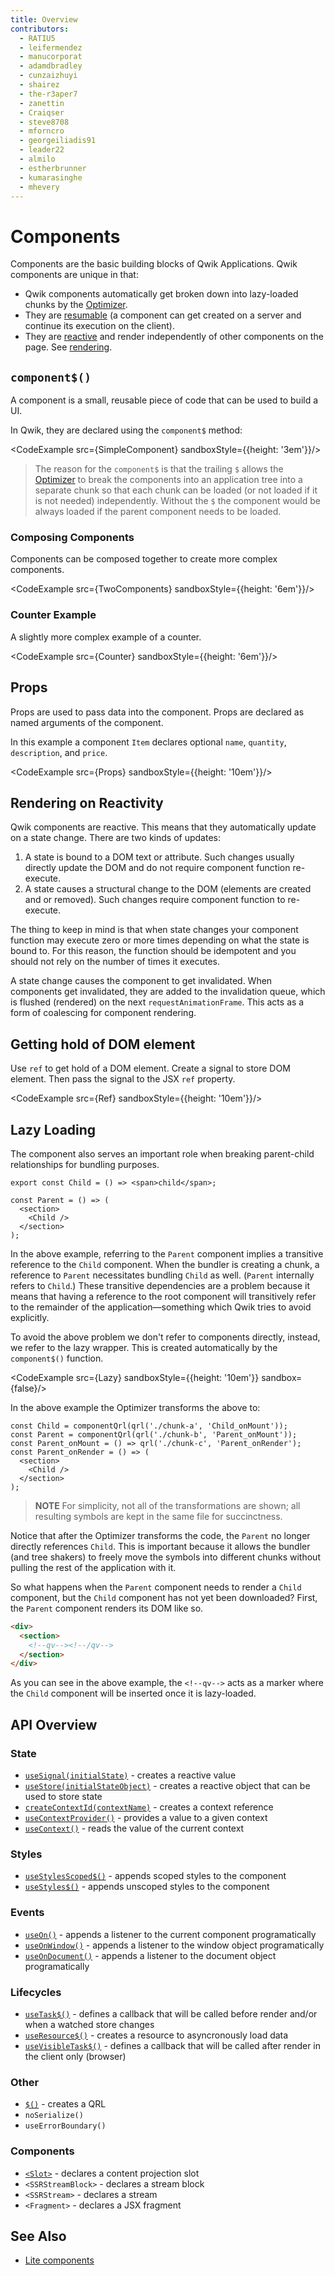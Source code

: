 ```yaml
---
title: Overview
contributors:
  - RATIU5
  - leifermendez
  - manucorporat
  - adamdbradley
  - cunzaizhuyi
  - shairez
  - the-r3aper7
  - zanettin
  - Craiqser
  - steve8708
  - mforncro
  - georgeiliadis91
  - leader22
  - almilo
  - estherbrunner
  - kumarasinghe
  - mhevery
---
```


# Components

Components are the basic building blocks of Qwik Applications. Qwik components are unique in that:

- Qwik components automatically get broken down into lazy-loaded chunks by the [Optimizer](../../advanced/optimizer/index.mdx).
- They are [resumable](../../concepts/resumable/index.mdx) (a component can get created on a server and continue its execution on the client).
- They are [reactive](../../concepts/reactivity/index.mdx) and render independently of other components on the page. See [rendering](../../components/rendering/index.mdx).


## `component$()`

A component is a small, reusable piece of code that can be used to build a UI.

In Qwik, they are declared using the `component$` method:

<CodeExample src={SimpleComponent} sandboxStyle={{height: '3em'}}/>

> The reason for the `component$` is that the trailing `$` allows the [Optimizer](/docs/advanced/dollar/) to break the components into an application tree into a separate chunk so that each chunk can be loaded (or not loaded if it is not needed) independently. Without the `$` the component would be always loaded if the parent component needs to be loaded.

### Composing Components

Components can be composed together to create more complex components.

<CodeExample src={TwoComponents} sandboxStyle={{height: '6em'}}/>

### Counter Example

A slightly more complex example of a counter.

<CodeExample src={Counter} sandboxStyle={{height: '6em'}}/>


## Props

Props are used to pass data into the component. Props are declared as named arguments of the component.

In this example a component `Item` declares optional `name`, `quantity`, `description`, and `price`.

<CodeExample src={Props} sandboxStyle={{height: '10em'}}/>

## Rendering on Reactivity

Qwik components are reactive. This means that they automatically update on a state change. There are two kinds of updates:
1. A state is bound to a DOM text or attribute. Such changes usually directly update the DOM and do not require component function re-execute.
2. A state causes a structural change to the DOM (elements are created and or removed). Such changes require component function to re-execute.

The thing to keep in mind is that when state changes your component function may execute zero or more times depending on what the state is bound to. For this reason, the function should be idempotent and you should not rely on the number of times it executes.

A state change causes the component to get invalidated. When components get invalidated, they are added to the invalidation queue, which is flushed (rendered) on the next `requestAnimationFrame`. This acts as a form of coalescing for component rendering.

## Getting hold of DOM element

Use `ref` to get hold of a DOM element. Create a signal to store DOM element. Then pass the signal to the JSX `ref` property.

<CodeExample src={Ref} sandboxStyle={{height: '10em'}}/>

## Lazy Loading

The component also serves an important role when breaking parent-child relationships for bundling purposes.



```tsx
export const Child = () => <span>child</span>;

const Parent = () => (
  <section>
    <Child />
  </section>
);
```

In the above example, referring to the `Parent` component implies a transitive reference to the `Child` component. When the bundler is creating a chunk, a reference to `Parent` necessitates bundling `Child` as well. (`Parent` internally refers to `Child`.) These transitive dependencies are a problem because it means that having a reference to the root component will transitively refer to the remainder of the application—something which Qwik tries to avoid explicitly.

To avoid the above problem we don't refer to components directly, instead, we refer to the lazy wrapper. This is created automatically by the `component$()` function.


<CodeExample src={Lazy} sandboxStyle={{height: '10em'}} sandbox={false}/>


In the above example the Optimizer transforms the above to:

```tsx
const Child = componentQrl(qrl('./chunk-a', 'Child_onMount'));
const Parent = componentQrl(qrl('./chunk-b', 'Parent_onMount'));
const Parent_onMount = () => qrl('./chunk-c', 'Parent_onRender');
const Parent_onRender = () => (
  <section>
    <Child />
  </section>
);
```

> **NOTE**
> For simplicity, not all of the transformations are shown; all resulting symbols are kept in the same file for succinctness.

Notice that after the Optimizer transforms the code, the `Parent` no longer directly references `Child`. This is important because it allows the bundler (and tree shakers) to freely move the symbols into different chunks without pulling the rest of the application with it.

So what happens when the `Parent` component needs to render a `Child` component, but the `Child` component has not yet been downloaded? First, the `Parent` component renders its DOM like so.

```html
<div>
  <section>
    <!--qv--><!--/qv-->
  </section>
</div>
```

As you can see in the above example, the `<!--qv-->` acts as a marker where the `Child` component will be inserted once it is lazy-loaded.

## API Overview

### State

- [`useSignal(initialState)`](../state/index.mdx#usesignal) - creates a reactive value
- [`useStore(initialStateObject)`](../state/index.mdx#usestore) - creates a reactive object that can be used to store state
- [`createContextId(contextName)`](../context/index.mdx#createcontext) - creates a context reference
- [`useContextProvider()`](../context/index.mdx#usecontextprovider) - provides a value to a given context
- [`useContext()`](../context/index.mdx#usecontext) - reads the value of the current context

### Styles

- [`useStylesScoped$()`](../styles/index.mdx#usestylesscoped) - appends scoped styles to the component
- [`useStyles$()`](../styles/index.mdx#usestyles) - appends unscoped styles to the component

### Events

- [`useOn()`](../events/index.mdx) - appends a listener to the current component programatically
- [`useOnWindow()`](../events/index.mdx) - appends a listener to the window object programatically
- [`useOnDocument()`](../events/index.mdx) - appends a listener to the document object programatically

### Lifecycles

- [`useTask$()`](../lifecycle/index.mdx#usetask) - defines a callback that will be called before render and/or when a watched store changes
- [`useResource$()`](../resource/index.mdx) - creates a resource to asyncronously load data
- [`useVisibleTask$()`](../lifecycle/index.mdx#usevisibletask) - defines a callback that will be called after render in the client only (browser)

### Other

- [`$()`](../../advanced/qrl/index.mdx) - creates a QRL
- `noSerialize()`
- `useErrorBoundary()`

### Components

- [`<Slot>`](../projection/index.mdx) - declares a content projection slot
- `<SSRStreamBlock>` - declares a stream block
- `<SSRStream>` - declares a stream
- `<Fragment>` - declares a JSX fragment

## See Also

- [Lite components](../lite-components/index.mdx)
